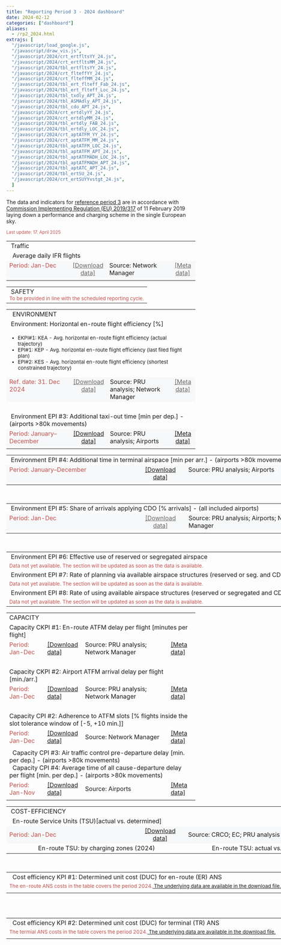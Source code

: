 ```yaml
---
title: "Reporting Period 3 - 2024 dashboard"
date: 2024-02-12
categories: ["dashboard"]
aliases:
  - /rp2_2024.html
extrajs: [
  "/javascript/load_google.js",
  "/javascript/draw_vis.js",
  "/javascript/2024/crt_ertfltsYY_24.js",
  "/javascript/2024/crt_ertfltsMM_24.js",
  "/javascript/2024/tbl_ertfltsYY_24.js",
  "/javascript/2024/crt_flteffYY_24.js",
  "/javascript/2024/crt_flteffMM_24.js",
  "/javascript/2024/tbl_ert_flteff_Fab_24.js",
  "/javascript/2024/tbl_ert_flteff_Loc_24.js",
  "/javascript/2024/tbl_txdly_APT_24.js",
  "/javascript/2024/tbl_ASMAdly_APT_24.js",
  "/javascript/2024/tbl_cdo_APT_24.js",
  "/javascript/2024/crt_ertdlyYY_24.js",
  "/javascript/2024/crt_ertdlyMM_24.js",
  "/javascript/2024/tbl_ertdly_FAB_24.js",
  "/javascript/2024/tbl_ertdly_LOC_24.js",
  "/javascript/2024/crt_aptATFM_YY_24.js",
  "/javascript/2024/crt_aptATFM_MM_24.js",
  "/javascript/2024/tbl_aptATFM_LOC_24.js",
  "/javascript/2024/tbl_aptATFM_APT_24.js",
  "/javascript/2024/tbl_aptATFMADH_LOC_24.js",
  "/javascript/2024/tbl_aptATFMADH_APT_24.js",
  "/javascript/2024/tbl_aptATC_APT_24.js",
  "/javascript/2024/tbl_ertSU_24.js",
  "/javascript/2024/crt_ertSUYYvstgt_24.js",
  ]
--- 
```

<script type="text/javascript" src="//www.google.com/jsapi"></script>

The data and indicators for [reference period 3][ref3] are in accordance with [Commission Implementing Regulation (EU) 2019/317][no317_2019] of 11 February 2019 laying down a performance and charging scheme in the single European sky.

<small><span style="color:#C0504D;">Last update: 17. April 2025 </small></span>

<!-- TRAFFIC -->
<table style="width: 100%; max-width: 950px; text-align: left;" border="0" cellpadding="2" cellspacing="2">
  <tbody>
    <tr>
      <td colspan="4" style="width: 100%;">
        <div class="head2">&nbsp;Traffic</div>
      </td>
    </tr>
    <tr>
      <td colspan="4" class="head3" style="width: 100%;">&nbsp; Average daily IFR flights</td>
    </tr>
    <tr>
      <td style="width: 350px; background-color:#f7f8f9; vertical-align: top;">
        <div class="data-period"><span style="color:#C0504D;">Period: Jan-Dec</span></div>
      </td>
      <td style="width: 120px; text-align: center; background-color:#f7f8f9; vertical-align: top;">
        <a href="https://docs.google.com/spreadsheets/d/1cs-kYFpNCxImFDTrutLlU9btLvLQdto5o59ECZXxdKc/edit?usp=sharing&hl=en_GB" target="_blank" style="color:#666;">[Download data]</a>
      </td>
      <td style="width: 350px; background-color:#f7f8f9; vertical-align: top;">
        <div class="data-source">Source: Network Manager</div>
      </td>
      <td style="width: 120px; text-align: center; background-color:#f7f8f9; vertical-align: top;">
        <a href='{{< relref "/metadata/minutes-of-en-route-atfm-delay-per-flight.Rmd" >}}' target="_blank" style="color:#666;">[Meta data]</a>
      </td>
    </tr>
    <tr>
      <td colspan="2" style="width: 50%; vertical-align: top;">
        <div id="crt_cap_ert_YY"></div>
        <div id="crt_ertfltsYY_24" style="float: left;"></div>
        <div id="crt_ertfltsMM_24" style="float: left;"></div>
      </td>
      <td colspan="2" style="width: 50%; vertical-align: top;">
        <div id="tbl_ertfltsYY_24" style="float: top;"></div>
      </td>
    </tr>
  </tbody>
</table>

<!-- SAFETY -->
<table style="width: 100%; max-width: 950px; text-align: left;" border="0" cellpadding="2" cellspacing="2">
  <tbody>
    <tr>
      <td colspan="4" style="width: 100%;">
        <div class="head2">&nbsp;SAFETY</div>
        <small><span style="color:#C0504D;">To be provided in line with the scheduled reporting cycle.</span></small>
      </td>
    </tr>
  </tbody>
</table>

<!-- ENVIRONMENT -->
<table style="width: 100%; max-width: 950px; text-align: left;" border="0" cellpadding="2" cellspacing="2">
  <tbody>
    <tr>
      <td colspan="4" style="width: 100%;">
        <div class="head2">&nbsp; ENVIRONMENT</div>
      </td>
    </tr>
    
    <!-- Horizontal en-route flight efficiency -->
    <tr>
      <td colspan="4" class="head3" style="width: 100%;">&nbsp;Environment: Horizontal en-route flight efficiency [%]</td>
    </tr>
    <tr>
      <td colspan="4" style="width: 100%;">
        <small>
          <ul>
            <li>EKPI#1: KEA - Avg. horizontal en-route flight efficiency (actual trajectory)</li>
            <li>EPI#1: KEP - Avg. horizontal en-route flight efficiency (last filed flight plan)</li>
            <li>EPI#2: KES - Avg. horizontal en-route flight efficiency (shortest constrained trajectory)</li>
          </ul>
        </small>
      </td>
    </tr>
    <tr>
      <td style="width: 350px; background-color:#f7f8f9; vertical-align: top;">
        <div class="data-period"><span style="color:#C0504D;">Ref. date: 31. Dec 2024</span></div>
      </td>
      <td style="width: 120px; text-align: center; background-color:#f7f8f9; vertical-align: top;">
        <a href="https://docs.google.com/spreadsheets/d/15xVlzqGNyNDWQCyEsxYoLkMVtjERA0FnH5mI5kGnv90/edit?usp=sharing&hl=en_GB" target="_blank" style="color:#666;">[Download data]</a>
      </td>
      <td style="width: 350px; background-color:#f7f8f9; vertical-align: top;">
        <div class="data-source">Source: PRU analysis; Network Manager</div>
      </td>
      <td style="width: 120px; text-align: center; background-color:#f7f8f9; vertical-align: top;">
        <a href='{{< relref "/metadata/average-horizontal-en-route-inefficiency.md" >}}' target="_blank" style="color:#666;">[Meta data]</a>
      </td>
    </tr>
    <tr>
      <td colspan="2" style="width: 50%; vertical-align: top;">
        <div id="crt_flteffYY_24"></div><br>
        <div id="tbl_ert_flteff_Fab_24"></div>
      </td>
      <td colspan="2" style="width: 50%; vertical-align: top;">
        <div id="crt_flteffMM_24"></div><br>
        <div id="tbl_ert_flteff_Loc_24"></div>
      </td>
    </tr>
    
    <!-- Additional taxi-out time -->
    <tr>
      <td colspan="4" class="head3">&nbsp;Environment EPI #3: Additional taxi-out time [min per dep.] - (airports >80k movements)</td>
    </tr>
    <!-- <tr>
      <td colspan="4" style="width: 100%;"><small><span style="color:#C0504D;">This section is updated annually. The data for 2024 will be available as of early 2025.</span></small></td>
    </tr> -->
     <tr>
      <td style="width: 350px; text-align: left; background-color: #f7f8f9; vertical-align: top;" class="data-period">
        <span style="color: #C0504D;">Period: January–December</span>
      </td>
      <td style="width: 120px; text-align: center; background-color: #f7f8f9; vertical-align: top;">
        <span style="color: rgb(102, 102, 102);">
          <a href="https://docs.google.com/spreadsheets/d/1mqWQkV0vddQTZwB0e44fUAYF0SKY65BMfFl8asGcJbA/edit?usp=sharing&hl=en_GB" 
             target="_blank" rel="noopener noreferrer">
            [Download data]
          </a>
        </span>
      </td>
      <td style="width: 350px; text-align: left; background-color: #f7f8f9; vertical-align: top;" class="data-source">
        Source: PRU analysis; Airports
      </td>
        <td style="width: 120px; text-align: center; background-color:#f7f8f9; vertical-align: top;">
        <span style="color: rgb(102, 102, 102);">
          <a href='{{< relref "/metadata/additional-taxi-out-time.html" >}}' target="_blank">[Meta data]</a>
        </span>
      </td>
    </tr>  
    <tr>
      <td colspan="4" style="vertical-align: top;">
        <div id="tbl_txdly_APT_24"></div>
      </td>
    </tr>

    <!-- Additional ASMA time -->
  <table style="width: 950px;" border="0" cellpadding="1" cellspacing="1">
   <tbody>
    <tr>
      <td colspan="4" class="head3">&nbsp;Environment EPI #4: Additional time in terminal airspace [min per arr.] - (airports >80k movements)</td>
    </tr>
    <!--<tr>
      <td colspan="4" style="width: 100%;"><small><span style="color:#C0504D;">This section is updated annually. The data for 2024 will be available as of early 2025.</span></small></td>
    </tr>-->
     <tr>
      <td style="width: 350px; text-align: left; background-color: #f7f8f9; vertical-align: top;" class="data-period">
        <span style="color: #C0504D;">Period: January–December</span>
      </td>
      <td style="width: 120px; text-align: center; background-color: #f7f8f9; vertical-align: top;">
        <span style="color: rgb(102, 102, 102);">
          <a href="https://docs.google.com/spreadsheets/d/1Y58MYzOOA7rRy4o5Fkza6SxtITbdtj1rwcs7YO1A0SI/edit?usp=sharing&hl=en_GB" 
             target="_blank" rel="noopener noreferrer">
            [Download data]
          </a>
        </span>
      </td>
      <td style="width: 350px; text-align: left; background-color: #f7f8f9; vertical-align: top;" class="data-source">
        Source: PRU analysis; Airports
      </td>
       <td style="width: 120px; text-align: center; background-color:#f7f8f9; vertical-align: top;">
        <span style="color: rgb(102, 102, 102);">
          <a href='{{< relref "/metadata/additional-asma-time.html" >}}' target="_blank">[Meta data]</a>
        </span>
      </td>
    </tr>  
    <tr>
      <td colspan="4" style="vertical-align: top;">
        <div id="tbl_ASMAdly_APT_24"></div>
      </td>
    </tr>
   </tbody>
  </table>
  <br>
    <!-- Share of arrivals applying CDO -->
  <table style="width: 950px;" border="0" cellpadding="1" cellspacing="1">
   <tbody>
    <tr>
      <td colspan="4" class="head3">&nbsp;Environment EPI #5: Share of arrivals applying CDO [% arrivals] - (all included airports)</td>
    </tr>
    <tr>
      <td style="width: 350px; background-color:#f7f8f9; vertical-align: top;">
        <div class="data-period"><span style="color:#C0504D;">Period: Jan-Dec</span></div>
      </td>
      <td style="width: 120px; text-align: center; background-color:#f7f8f9; vertical-align: top;">
        <a href="https://docs.google.com/spreadsheets/d/1aesPzTssvkCIma4Gf4WyUVcHNM8WV7-P4XIOMDNAWE0/edit?usp=sharing&hl=en_GB" target="_blank" style="color:#666;">[Download data]</a>
      </td>
      <td style="width: 350px; background-color:#f7f8f9; vertical-align: top;">
        <div class="data-source">Source: PRU analysis; Airports; Network Manager</div>
      </td>
      <td style="width: 120px; text-align: center; background-color:#f7f8f9; vertical-align: top;"></td>
    </tr>
    <tr>
      <td colspan="4" style="vertical-align: top;">
        <div id="tbl_cdo_APT_24"></div>
      </td>
    </tr>
   </tbody>
  </table>
  <br>
    <!-- Use of shared airspace -->
  <table style="width: 950px;" border="0" cellpadding="1" cellspacing="1">
   <tbody>
    <tr>
      <td colspan="4" class="head3">&nbsp;Environment EPI #6: Effective use of reserved or segregated airspace</td>
    </tr>
    <tr>
      <td colspan="4" style="width: 100%;"><small><span style="color:#C0504D;">Data not yet available. The section will be updated as soon as the data is available.</span></small></td>
    </tr>
    <tr>
      <td colspan="4" class="head3">&nbsp;Environment EPI #7: Rate of planning via available airspace structures (reserved or seg. and CDRs)</td>
    </tr>
    <tr>
      <td colspan="4" style="width: 100%;"><small><span style="color:#C0504D;">Data not yet available. The section will be updated as soon as the data is available.</span></small></td>
    </tr>
    <tr>
      <td colspan="4" class="head3">&nbsp;Environment EPI #8: Rate of using available airspace structures (reserved or segregated and CDRs)</td>
    </tr>
    <tr>
      <td colspan="4" style="width: 100%;"><small><span style="color:#C0504D;">Data not yet available. The section will be updated as soon as the data is available.</span></small></td>
    </tr>
      </tbody>
    </table>
  </tbody>
</table>

<!-- CAPACITY Section -->
<table style="width: 100%; max-width: 950px; text-align: left;" border="0" cellpadding="2" cellspacing="2">
  <tbody>
    <tr>
      <td colspan="4" style="width: 100%;">
        <div class="head2">CAPACITY</div>
        <!--  <span style="color:#C0504D;">
          <small>Please note that post-operational adjustments are not yet considered. The data will be updated as soon as the post-operational results are available.</small>
        </span> -->
      </td>
    </tr>

    <!-- EN-ROUTE ATFM DELAYS -->
    <tr>
      <td colspan="4">
        <div class="head3" style="width: 100%;">Capacity CKPI #1: En-route ATFM delay per flight [minutes per flight]</div>
      </td>
    </tr>
    <tr>
      <td class="data-period">
        <span style="color:#C0504D;">Period: Jan-Dec</span>
      </td>
      <td class="text-center">
        <a href="https://docs.google.com/spreadsheets/d/1VRHlQpAILNP8R2BHwQsK9KhOKEFy1wv50erTPC7UnJE/edit?usp=sharing&hl=en_GB" target="_blank">[Download data]</a>
      </td>
      <td class="data-source">
        Source: PRU analysis; Network Manager
      </td>
      <td class="text-center">
        <a href='{{< relref "/metadata/minutes-of-en-route-atfm-delay-per-flight.md" >}}' target="_blank">[Meta data]</a>
      </td>
    </tr>
    <tr>
      <td colspan="2">
        <div id="crt_ertdlyYY_24"></div><br>
        <div id="tbl_ertdly_FAB_24"></div>
      </td>
      <td colspan="2">
        <div id="crt_ertdlyMM_24"></div><br>
        <div id="tbl_ertdly_LOC_24"></div>
      </td>
    </tr>

    <!-- AIRPORT ATFM ARRIVAL DELAYS -->
    <tr>
      <td colspan="4">
        <div class="head3">Capacity CKPI #2: Airport ATFM arrival delay per flight [min./arr.]</div>
      </td>
    </tr>
    <tr>
      <td class="data-period">
        <span style="color:#C0504D;">Period: Jan-Dec</span>
      </td>
      <td class="text-center">
        <a href="https://docs.google.com/spreadsheets/d/1oY3AWWZalnu2TcTnUF2Fj2mgk_y9SpCZgGoZuWkWLaI/edit?usp=sharing&hl=en_GB" target="_blank">[Download data]</a>
      </td>
      <td class="data-source">
        Source: PRU analysis; Network Manager
      </td>
      <td class="text-center">
        <a href='{{< relref "/metadata/airport-atfm-delay.md" >}}' target="_blank">[Meta data]</a>
      </td>
    </tr>
    <tr>
      <td colspan="2">
        <div id="crt_aptATFM_YY_24"></div><br>
        <div id="tbl_aptATFM_LOC_24"></div>
      </td>
      <td colspan="2">
        <div id="crt_aptATFM_MM_24"></div><br>
        <div id="tbl_aptATFM_APT_24"></div>
      </td>
    </tr>

    <!-- ADHERENCE TO ATFM SLOTS -->
    <tr>
      <td colspan="4">
        <div class="head3">Capacity CPI #2: Adherence to ATFM slots [% flights inside the slot tolerance window of [-5, +10 min.]]</div>
      </td>
    </tr>
    <tr>
      <td class="data-period">
        <span style="color:#C0504D;">Period: Jan-Dec</span>
      </td>
      <td class="text-center">
        <a href="https://docs.google.com/spreadsheets/d/1qiQ610GuOKdlDd9xgrpTJEEmouzmDYR3HQSTwU0tNek/edit?usp=sharing&hl=en_GB" target="_blank">[Download data]</a>
      </td>
      <td class="data-source">
        Source: Network Manager
      </td>
      <td class="text-center">
        <a href='{{< relref "/metadata/atfm-slot-adherence.md" >}}' target="_blank">[Meta data]</a>
      </td>
    </tr>
    <tr>
      <td colspan="2">
        <div id="tbl_aptATFMADH_LOC_24"></div>
      </td>
      <td colspan="2">
        <div id="tbl_aptATFMADH_APT_24"></div>
      </td>
    </tr>

    <!-- ATC PRE DEPARTURE DELAYS -->
    <tr>
      <td colspan="4">
        <div class="head3">&nbsp; Capacity CPI #3: Air traffic control pre-departure delay [min. per dep.] - (airports >80k movements)</div>
        <div class="head3">&nbsp; Capacity CPI #4: Average time of all cause-departure delay per flight [min. per dep.] - (airports >80k movements)</div>
      </td>
    </tr>
    <tr>
      <td class="data-period">
        <span style="color:#C0504D;">Period: Jan-Nov</span>
      </td>
      <td class="text-center">
        <a href="https://docs.google.com/spreadsheets/d/1A46P4BlG5kc5ZfK5Zs2ipbXXXLfOuKX_gnAaxmZUOi8/edit?usp=sharing&hl=en_GB" target="_blank">[Download data]</a>
      </td>
      <td class="data-source">
        Source: Airports
      </td>
      <td class="text-center">
        <a href='{{< relref "/metadata/atc-pre-departure-delay.md" >}}' target="_blank">[Meta data]</a>
      </td>
    </tr>
    <tr>
      <td colspan="4">
        <div id="tbl_aptATC_APT_24"></div>
      </td>
    </tr>
  </tbody>
</table>

<!-- COST-EFFICIENCY -->
<table style="width: 950px;" border="0" cellpadding="2" cellspacing="2">
  <tbody>
    <tr>
      <td colspan="4" class="head2">&nbsp;COST-EFFICIENCY</td>
    </tr>
    <!-- EN-ROUTE SERVICE UNITS -->
    <tr>
      <td colspan="4" class="head3">&nbsp; En-route Service Units (TSU)[actual vs. determined]</td>
    </tr>
    <tr>
      <td style="width: 350px; background-color:#f7f8f9;" class="data-period"><span style="color:#C0504D;">Period: Jan-Dec</span></td>
      <td style="width: 120px; text-align: center; background-color:#f7f8f9;">
        <a href="https://docs.google.com/spreadsheets/d/1C1Hzrc1oaoKOLhPM8vextSzXG301Qh4M-oHiSdEPGOU/edit?usp=sharing" target="_blank">[Download data]</a>
      </td>
      <td style="width: 350px; background-color:#f7f8f9;" class="data-source">Source: CRCO; EC; PRU analysis</td>
      <td style="width: 120px; text-align: center; background-color:#f7f8f9;"></td>
    </tr>
    <tr>
      <td colspan="2" style="width: 475px; text-align: center;">
        <div class="head4">&nbsp;En-route TSU: by charging zones (2024)</div>
        <div id="tbl_ertSU_24"></div>
      </td>
      <td colspan="2" style="width: 475px; text-align: center;">
        <div class="head4">&nbsp;En-route TSU: actual vs. determined (2024)</div>
        <div id="crt_ertSUYYvstgt_24"></div>
      </td>
    </tr>
    <!-- DETERMINED UNIT COSTS FOR EN ROUTE ANS-->
       <table style="text-align: left; width: 950px;" border="0" cellpadding="1" cellspacing="1">
        <tr><td colspan="4" rowspan="1"><div class="head3">&nbsp; Cost efficiency KPI #1: Determined unit cost (DUC) for en-route (ER) ANS</div></td></tr><br>
        <tr><td colspan="4" rowspan="1"><span style="color:#C0504D;"><small>The en-route ANS costs in the table covers the period 2024.</span><a href="https://docs.google.com/spreadsheets/d/1I9qom1N7AAvcGlKFP1kqOGCRGcKCnkDS/edit?usp=sharing" target="_blank"> The underlying data are available in the download file.</a></small></td></tr>
        <tr><td colspan="1" rowspan="1" style="width: 950px; vertical-align: top;"><div id="tbl_ertcef_23"></div></td></tr>
     </table><br>
     <!-- DETERMINED UNIT COSTS FOR TERMINAL ANS-->
       <table style="text-align: left; width: 950px;" border="0" cellpadding="2" cellspacing="2">
        <tr><td colspan="4" rowspan="1"><div class="head3">&nbsp; Cost efficiency KPI #2: Determined unit cost (DUC) for terminal (TR) ANS</div></td></tr><br>
        <tr><td colspan="4" rowspan="1"><span style="color:#C0504D;"><small>The termial ANS costs in the table covers the period 2024.</span><a href="https://docs.google.com/spreadsheets/d/12vfyKhfEKZedGqMH5JdhhkR1fPIBdjIn/edit?usp=sharing" target="_blank"> The underlying data are available in the download file.</a></small></td></tr>
        <tr><td colspan="1" rowspan="1" style="width: 950px; vertical-align: top;"><div id="tbl_trcef_23"></div></td></tr>
      </table>
</tbody>
</table>

<script src="//d3js.org/d3.v3.min.js" type="text/javascript"></script>
<script type="text/javascript" src="https://pym.nprapps.org/pym.v1.min.js"></script>


[no317_2019]: https://eur-lex.europa.eu/legal-content/EN/TXT/?uri=uriserv:OJ.L_.2019.056.01.0001.01.ENG "IR 317/2019"
[ref3]: ../../metadata/rp3/ "Reference Period 3"